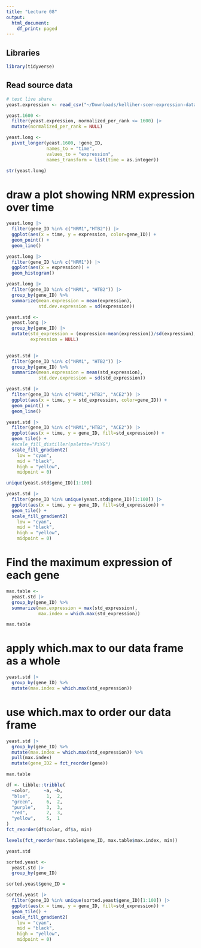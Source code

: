 ```yaml
---
title: "Lecture 08"
output:
  html_document:
    df_print: paged
---
```


## Libraries

```r
library(tidyverse)
```


## Read source data

```r
# test live share
yeast.expression <- read_csv("~/Downloads/kelliher-scer-expression-data.csv")
```
```r
yeast.1600 <-
  filter(yeast.expression, normalized_per_rank <= 1600) |>
  mutate(normalized_per_rank = NULL)
```




```r
yeast.long <- 
  pivot_longer(yeast.1600, !gene_ID,
               names_to = "time",
               values_to = "expression",
               names_transform = list(time = as.integer))
```

```r
str(yeast.long)
```



# draw a plot showing NRM expression over time
```r
yeast.long |>
  filter(gene_ID %in% c("NRM1","HTB2")) |>
  ggplot(aes(x = time, y = expression, color=gene_ID)) +
  geom_point() + 
  geom_line()

```


```r
yeast.long |>
  filter(gene_ID %in% c("NRM1")) |>
  ggplot(aes(x = expression)) +
  geom_histogram()


```

```r
yeast.long |>
  filter(gene_ID %in% c("NRM1", "HTB2")) |>
  group_by(gene_ID) %>%
  summarize(mean.expression = mean(expression),
            std.dev.expression = sd(expression))
```

```r
yeast.std <-
  yeast.long |>
  group_by(gene_ID) |>
  mutate(std_expression = (expression-mean(expression))/sd(expression),
         expression = NULL)
  
```



```r
yeast.std |>
  filter(gene_ID %in% c("NRM1", "HTB2")) |>
  group_by(gene_ID) %>%
  summarize(mean.expression = mean(std_expression),
            std.dev.expression = sd(std_expression))
```


```r
yeast.std |>
  filter(gene_ID %in% c("NRM1","HTB2", "ACE2")) |>
  ggplot(aes(x = time, y = std_expression, color=gene_ID)) +
  geom_point() + 
  geom_line()

```


```r
yeast.std |>
  filter(gene_ID %in% c("NRM1","HTB2", "ACE2")) |>
  ggplot(aes(x = time, y = gene_ID, fill=std_expression)) +
  geom_tile() + 
  #scale_fill_distiller(palette="PiYG")
  scale_fill_gradient2(
    low = "cyan",
    mid = "black",
    high = "yellow",
    midpoint = 0)  

```

```r
unique(yeast.std$gene_ID)[1:100]
```


```r
yeast.std |>
  filter(gene_ID %in% unique(yeast.std$gene_ID)[1:100]) |>
  ggplot(aes(x = time, y = gene_ID, fill=std_expression)) +
  geom_tile() + 
  scale_fill_gradient2(
    low = "cyan",
    mid = "black",
    high = "yellow",
    midpoint = 0)  

```

# Find the maximum expression of each gene

```r
max.table <-
  yeast.std |>
  group_by(gene_ID) %>%
  summarize(max.expression = max(std_expression),
            max.index = which.max(std_expression)) 

max.table
```

# apply which.max to our data frame as a whole
```r
yeast.std |>
  group_by(gene_ID) %>%
  mutate(max.index = which.max(std_expression))

```

# use which.max to order our data frame
```r
yeast.std |>
  group_by(gene_ID) %>%
  mutate(max.index = which.max(std_expression)) %>%
  pull(max.index) 
  mutate(gene_ID2 = fct_reorder(gene))


```




```r
max.table
```
```r
df <- tibble::tribble(
  ~color,     ~a, ~b,
  "blue",      1,  2,
  "green",     6,  2,
  "purple",    3,  3,
  "red",       2,  3,
  "yellow",    5,  1
)
fct_reorder(df$color, df$a, min)

```



```r
levels(fct_reorder(max.table$gene_ID, max.table$max.index, min))
```


```r
yeast.std
```






```r
sorted.yeast <-
  yeast.std |>
  group_by(gene_ID) 

sorted.yeast$gene_ID = 


```

```r
sorted.yeast |>
  filter(gene_ID %in% unique(sorted.yeast$gene_ID)[1:100]) |>
  ggplot(aes(x = time, y = gene_ID, fill=std_expression)) +
  geom_tile() + 
  scale_fill_gradient2(
    low = "cyan",
    mid = "black",
    high = "yellow",
    midpoint = 0)  

```

